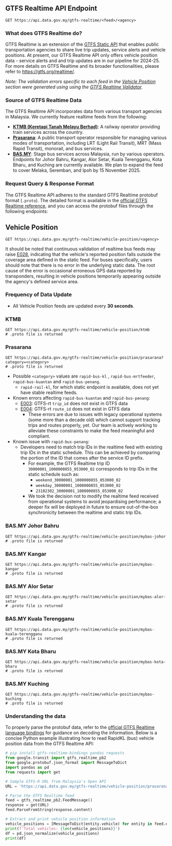 
## GTFS Realtime API Endpoint

<Head>
  <title>GTFS Realtime - Malaysia's Official Open API</title>
</Head>

```http
GET https://api.data.gov.my/gtfs-realtime/<feed>/<agency>
```

### What does GTFS Realtime do?

GTFS Realtime is an extension of the [GTFS Static API](gtfs-static) that enables public transportation agencies to share live trip updates, service alerts and vehicle positions.
At present, our GTFS Realtime API only offers vehicle position data - service alerts and and trip updates are in our pipeline for 2024-25. For more details on GTFS Realtime and its broader functionalities, please refer to https://gtfs.org/realtime/.

_Note: The validation errors specific to each feed in the [Vehicle Position](#vehicle-position) section were generated using using the [GTFS Realtime Validator](https://github.com/MobilityData/gtfs-realtime-validator)._

### Source of GTFS Realtime Data

The GTFS Realtime API incorporates data from various transport agencies in Malaysia. We currently feature realtime feeds from the following:

- [**KTMB (Keretapi Tanah Melayu Berhad)**](https://www.ktmb.com.my/): A railway operator providing train services across the country.
- [**Prasarana**](https://myrapid.com.my/): A public transport operator responsible for managing various modes of transportation, including LRT (Light Rail Transit), MRT (Mass Rapid Transit), monorail, and bus services.
- [**BAS.MY**](https://www.apad.gov.my/index.php/en/projects-programs/bas-projek-program/program-transformasi-bas-berhenti-henti-sbst): Stage bus services across Malaysia, run by various operators. Endpoints for Johor Bahru, Kangar, Alor Setar, Kuala Terengganu, Kota Bharu, and Kuching are currently available. We plan to expand the feed to cover Melaka, Seremban, and Ipoh by 15 November 2025.


### Request Query & Response Format

The GTFS Realtime API adheres to the standard GTFS Realtime protobuf format (`.proto`).
The detailed format is available in the [official GTFS Realtime reference](https://gtfs.org/realtime/proto/), and you can access the protobuf files through the following endpoints:

## Vehicle Position

```http
GET https://api.data.gov.my/gtfs-realtime/vehicle-position/<agency>
```

It should be noted that continuous validation of realtime bus feeds may raise [E028](https://github.com/MobilityData/gtfs-realtime-validator/blob/master/RULES.md#E028), indicating that the vehicle's reported position falls outside the coverage area defined in the static feed. For buses specifically, users should note that there is no error in the underlying static data. The root cause of the error is occasional erroneous GPS data reported by transponders, resulting in vehicle positions temporarily appearing outside the agency's defined service area.

### Frequency of Data Update

- All Vehicle Position feeds are updated every **30 seconds**.

### KTMB

```http
GET https://api.data.gov.my/gtfs-realtime/vehicle-position/ktmb
# .proto file is returned
```

### Prasarana

```http
GET https://api.data.gov.my/gtfs-realtime/vehicle-position/prasarana?category=<category>
# .proto file is returned
```

- Possible `<category>` values are `rapid-bus-kl` , `rapid-bus-mrtfeeder`, `rapid-bus-kuantan` and `rapid-bus-penang`.
  - `rapid-rail-kl`, for which static endpoint is available, does not yet have stable realtime feeds.
- Known errors affecting `rapid-bus-kuantan` and `rapid-bus-penang`:
  - [E003](https://github.com/MobilityData/gtfs-realtime-validator/blob/master/RULES.md#E003): GTFS-rt `trip_id` does not exist in GTFS data
  - [E004](https://github.com/MobilityData/gtfs-realtime-validator/blob/master/RULES.md#E004): GTFS-rt `route_id` does not exist in GTFS data
    - These errors are due to issues with legacy operational systems (some more than a decade old) which cannot support tracking trips and routes properly, yet. Our team is actively working to alleviate these constraints to make the feed meaningful and compliant.
- Known issue with `rapid-bus-penang`:
  - Developers need to match trip IDs in the realtime feed with existing trip IDs in the static schedule. This can be achieved by comparing the portion of the ID that comes after the service ID prefix.
    - For example, the GTFS Realtime trip ID `30000001_1000000855_053000_02` corresponds to trip IDs in the static schedule such as:
      - `weekend_30000001_1000000855_053000_02`
      - `weekday_30000001_1000000855_053000_02`
      - `23102302_30000001_1000000855_053000_02`
    - We took the decision not to modify the realtime feed received from operational systems to avoid jeopardising performance; a deeper fix will be deployed in future to ensure out-of-the-box synchronicity between the realtime and static trip IDs.
  
### BAS.MY Johor Bahru

```http
GET https://api.data.gov.my/gtfs-realtime/vehicle-position/mybas-johor
# .proto file is returned
```

### BAS.MY Kangar

```http
GET https://api.data.gov.my/gtfs-realtime/vehicle-position/mybas-kangar
# .proto file is returned
```

### BAS.MY Alor Setar

```http
GET https://api.data.gov.my/gtfs-realtime/vehicle-position/mybas-alor-setar
# .proto file is returned
```

### BAS.MY Kuala Terengganu

```http
GET https://api.data.gov.my/gtfs-realtime/vehicle-position/mybas-kuala-terengganu
# .proto file is returned
```

### BAS.MY Kota Bharu

```http
GET https://api.data.gov.my/gtfs-realtime/vehicle-position/mybas-kota-bharu
# .proto file is returned
```

### BAS.MY Kuching

```http
GET https://api.data.gov.my/gtfs-realtime/vehicle-position/mybas-kuching
# .proto file is returned
```

### Understanding the data

To properly parse the protobuf data, refer to the [official GTFS Realtime language bindings](https://gtfs.org/realtime/language-bindings/)
for guidance on decoding the information.
Below is a concise Python example illustrating how to read RapidKL (bus) vehicle position data from the GTFS Realtime API:

```python
# pip install gtfs-realtime-bindings pandas requests
from google.transit import gtfs_realtime_pb2
from google.protobuf.json_format import MessageToDict
import pandas as pd
from requests import get

# Sample GTFS-R URL from Malaysia's Open API
URL = 'https://api.data.gov.my/gtfs-realtime/vehicle-position/prasarana?category=rapid-bus-kl'

# Parse the GTFS Realtime feed
feed = gtfs_realtime_pb2.FeedMessage()
response = get(URL)
feed.ParseFromString(response.content)

# Extract and print vehicle position information
vehicle_positions = [MessageToDict(entity.vehicle) for entity in feed.entity]
print(f'Total vehicles: {len(vehicle_positions)}')
df = pd.json_normalize(vehicle_positions)
print(df)
```
